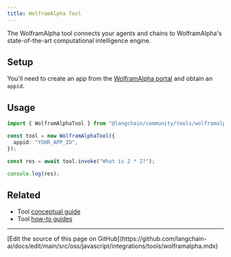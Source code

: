```yaml
---
title: WolframAlpha Tool
---
```


The WolframAlpha tool connects your agents and chains to WolframAlpha's state-of-the-art computational intelligence engine.

## Setup

You'll need to create an app from the [WolframAlpha portal](https://developer.wolframalpha.com/) and obtain an `appid`.

## Usage

```typescript
import { WolframAlphaTool } from "@langchain/community/tools/wolframalpha";

const tool = new WolframAlphaTool({
  appid: "YOUR_APP_ID",
});

const res = await tool.invoke("What is 2 * 2?");

console.log(res);
```

## Related

- Tool [conceptual guide](/oss/javascript/langchain/tools)
- Tool [how-to guides](/oss/javascript/langchain/tools)

---

<Callout icon="pen-to-square" iconType="regular">
  [Edit the source of this page on GitHub](https://github.com/langchain-ai/docs/edit/main/src/oss/javascript/integrations/tools/wolframalpha.mdx)
</Callout>
